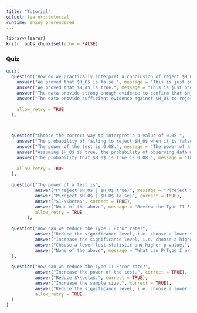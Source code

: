 ```yaml
---
title: "Tutorial"
output: learnr::tutorial
runtime: shiny_prerendered
---
```


```r
library(learnr)
knitr::opts_chunk$set(echo = FALSE)
```

### Quiz


```r
quiz(
  question("How do we practically interpret a conclusion of reject $H_0$?",
    answer("We proved that $H_0$ is false.", message = "This is just one test with one set of data -- have we definitively proved anything?"),
    answer("We proved that $H_A$ is true.", message = "This is just one test with one set of data -- have we definitively proved anything?"),
    answer("The data provide strong enough evidence to confirm that $H_A$ is true.", message = "This is just one test with one set of data -- are we able to confirm the truth from that?"),
    answer("The data provide sufficient evidence against $H_0$ to reject it in favor of $H_A$.", correct = TRUE),
    
    allow_retry = TRUE
  ),



  question("Choose the correct way to interpret a p-value of 0.08.",
    answer("The probability of failing to reject $H_0$ when it is false is 0.08.", message = "P(fail to reject $H_0$ | $H_0$ false) is actually P(Type II Error)."),
    answer("The power of the test is 0.08.", message = "The power of a test is P(reject $H_0$ | $H_0$ false) -- is that also p-value?"),
    answer("Assuming $H_0$ is true, the probability of observing data with a test statistic as or more extreme than the one calculated is 0.08.", correct = TRUE),
    answer("The probability that $H_0$ is true is 0.08.", message = "The p-value is a way to summarize the data we've seen -- more than one sample dataset would be required to find P($H_0$ true)."),
    
    allow_retry = TRUE
  ),
  
  question("The power of a test is",
           answer("P(reject $H_0$ | $H_0$ true)", message = "P(reject $H_0$ | $H_0$ true) is P(Type I Error)."),
           answer("P(reject $H_0$ | $H_0$ false)", correct = TRUE),
           answer("$1-\\beta$", correct = TRUE),
           answer("None of the above", message = "Review the Type II Error section -- the answer is here (maybe more than once!)."),
           allow_retry = TRUE
        ),
  
  question("How can we reduce the Type I Error rate?",
           answer("Reduce the significance level, i.e. choose a lower $\\alpha$", correct = TRUE),
           answer("Increase the significance level, i.e. choose a higher $\\alpha$", message = "Since $\\alpha$ = P(reject $H_0$ | $H_0$ true), increasing it would result in more Type I errors."),
           answer("Choose a lower test statistic and higher p-value.", message = "We can't exactly 'choose' the test statistic or p-value; these calculations just result from our observed data."),
           answer("None of the above", message = "What can P(Type I error) also be called? What should we do with that probability so it occurs less?"), allow_retry = TRUE
  ),
  
  question("How can we reduce the Type II Error rate?",
           answer("Increase the power of the test.", correct = TRUE),
           answer("Reduce $\\beta$.", correct = TRUE),
           answer("Increase the sample size.", correct = TRUE),
           answer("Reduce the significance level, i.e. choose a lower $\\alpha$.", message = "Reducing significance level would effectively lower the Type I Error rate."),
           allow_retry = TRUE
  )
)
```

